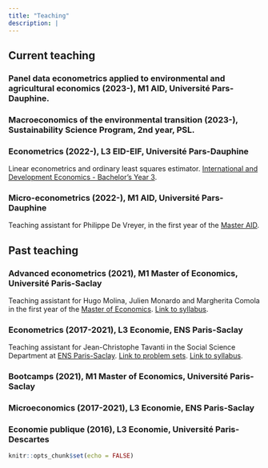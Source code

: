 ```yaml
---
title: "Teaching"
description: |
---
```

## Current teaching

### Panel data econometrics applied to environmental and agricultural economics (2023-), M1 AID, Université Pars-Dauphine.

### Macroeconomics of the environmental transition (2023-), Sustainability Science Program, 2nd year, PSL.

### Econometrics (2022-), L3 EID-EIF, Université Pars-Dauphine
Linear econometrics and ordinary least squares estimator. [International and Development Economics - Bachelor's Year 3](https://dauphine.psl.eu/en/training/bachelors-degrees/bachelors-degree-in-applied-economics/bachelors-year-3-international-economics-and-development).

### Micro-econometrics (2022-), M1 AID, Université Pars-Dauphine
Teaching assistant for Philippe De Vreyer, in the first year of the [Master AID](https://dauphine.psl.eu/en/training/masters-degrees/international-affairs-and-development).

## Past teaching
### Advanced econometrics (2021), M1 Master of Economics, Université Paris-Saclay
Teaching assistant for Hugo Molina, Julien Monardo and Margherita Comola in the first year of the [Master of Economics](https://www.universite-paris-saclay.fr/formation/master/economie/m1-economics#programme). [Link to syllabus](https://www.dropbox.com/s/h7g93zrn1c74s5s/TutorialsProgram.pdf?dl=0).
<!-- Practical econometric classes on the basic techniques of non-linear econometrics (including nonlinear least squares, maximum likelihood estimator, discrete choice models, sample selection models) and recent developments in the microeconomic analysis of impact evaluation (including randomized controlled experiments, instrumental variables, matching methods, regression discontinuity and difference-in-differences).  -->

### Econometrics (2017-2021), L3 Economie, ENS Paris-Saclay
Teaching assistant for Jean-Christophe Tavanti in the Social Science Department at [ENS Paris-Saclay ](https://ens-paris-saclay.fr/en/education/departments/human-and-social-sciences-shs-department).  [Link to problem sets](https://www.dropbox.com/s/0eyha8ubr7fxaot/brochure_tds.pdf?dl=0). [Link to syllabus](https://www.dropbox.com/s/ixu8w4q1g5a590y/prog_TDs_R.pdf?dl=0).
<!-- Linear econometrics and ordinary least squares estimator (algebraic properties, geometric properties, and inferential properties). Practical classes, to train students practice of econometrics using R and STATA, supervising a short piece of research in data analysis/econometrics. -->

### Bootcamps (2021), M1 Master of Economics, Université Paris-Saclay

### Microeconomics (2017-2021), L3 Economie, ENS Paris-Saclay

### Economie publique (2016), L3 Economie, Université Paris-Descartes

```r
knitr::opts_chunk$set(echo = FALSE)
```

